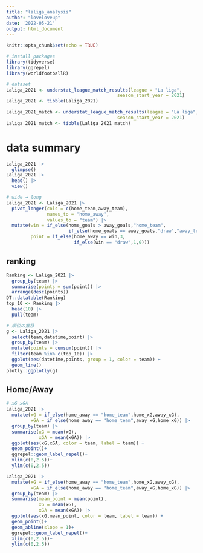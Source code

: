```yaml
---
title: "laliga_analysis"
author: "loveloveup"
date: '2022-05-21'
output: html_document
---
```


```r
knitr::opts_chunk$set(echo = TRUE)

# install packages 
library(tidyverse)
library(ggrepel)
library(worldfootballR)

# dataset
Laliga_2021 <- understat_league_match_results(league = "La liga",
                                         season_start_year = 2021)
Laliga_2021 <- tibble(Laliga_2021)

Laliga_2021_match <- understat_league_match_results(league = "La liga",
                                         season_start_year = 2021)
Laliga_2021_match <- tibble(Laliga_2021_match)


```

# data summary

```r
Laliga_2021 |> 
  glimpse()
Laliga_2021 |> 
  head() |> 
  view()

# wide → long
Laliga_2021 <- Laliga_2021 |> 
  pivot_longer(cols = c(home_team,away_team),
               names_to = "home_away",
               values_to = "team") |>
  mutate(win = if_else(home_goals > away_goals,"home_team",
                       if_else(home_goals == away_goals,"draw","away_team")),
         point = if_else(home_away == win,3,
                         if_else(win == "draw",1,0)))

```

## ranking
```r
Ranking <- Laliga_2021 |> 
  group_by(team) |> 
  summarise(points = sum(point)) |> 
  arrange(desc(points))
DT::datatable(Ranking)
top_10 <- Ranking |> 
  head(10) |> 
  pull(team)

# 順位の推移
g <- Laliga_2021 |> 
  select(team,datetime,point) |> 
  group_by(team) |> 
  mutate(points = cumsum(point)) |> 
  filter(team %in% c(top_10)) |> 
  ggplot(aes(datetime,points, group = 1, color = team)) +
  geom_line()
plotly::ggplotly(g)

```

## Home/Away
```r
# xG_xGA
Laliga_2021 |> 
  mutate(xG = if_else(home_away == "home_team",home_xG,away_xG),
         xGA = if_else(home_away == "home_team",away_xG,home_xG)) |> 
  group_by(team) |> 
  summarise(xG = mean(xG),
            xGA = mean(xGA)) |> 
  ggplot(aes(xG,xGA, color = team, label = team)) + 
  geom_point()+
  ggrepel::geom_label_repel()+
  xlim(c(0,2.5))+
  ylim(c(0,2.5))

Laliga_2021 |> 
  mutate(xG = if_else(home_away == "home_team",home_xG,away_xG),
         xGA = if_else(home_away == "home_team",away_xG,home_xG)) |> 
  group_by(team) |> 
  summarise(mean_point = mean(point),
            xG = mean(xG),
            xGA = mean(xGA)) |> 
  ggplot(aes(xG,mean_point, color = team, label = team)) + 
  geom_point()+
  geom_abline(slope = 1)+
  ggrepel::geom_label_repel()+
  xlim(c(0,2.5))+
  ylim(c(0,2.5))
  


```

